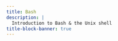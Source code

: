 ```yaml
---
title: Bash
description: |
  Introduction to Bash & the Unix shell
title-block-banner: true
---
```

